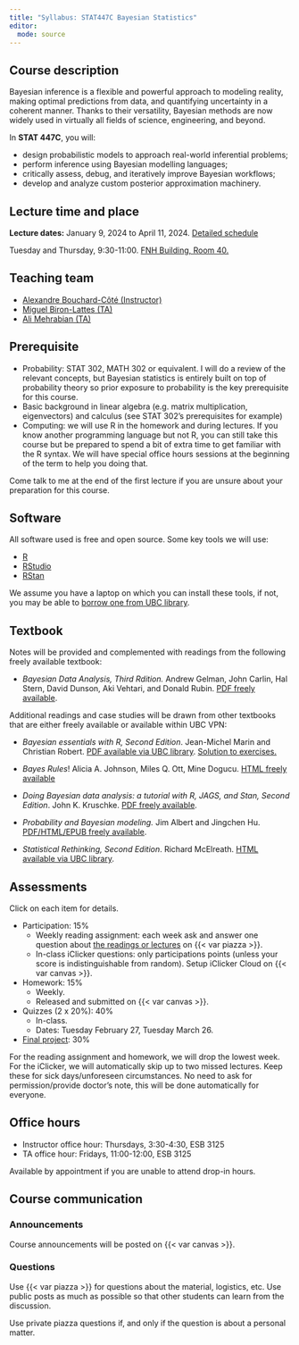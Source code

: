 ```yaml
---
title: "Syllabus: STAT447C Bayesian Statistics"
editor: 
  mode: source
---
```


## Course description

Bayesian inference is a flexible and powerful approach to modeling reality, making optimal predictions from data, and quantifying uncertainty in a coherent manner. Thanks to their versatility, Bayesian methods are now widely used in virtually all fields of science, engineering, and beyond.

In **STAT 447C**, you will:

-   design probabilistic models to approach real-world inferential problems;
-   perform inference using Bayesian modelling languages;
-   critically assess, debug, and iteratively improve Bayesian workflows;
-   develop and analyze custom posterior approximation machinery.

## Lecture time and place

**Lecture dates:** January 9, 2024 to April 11, 2024. [Detailed schedule](schedule.qmd)

Tuesday and Thursday, 9:30-11:00. [FNH Building, Room 40.](https://learningspaces.ubc.ca/classrooms/fnh-40)

## Teaching team

-   [Alexandre Bouchard-Côté (Instructor)](https://www.stat.ubc.ca/~bouchard/index.html)
-   [Miguel Biron-Lattes (TA)](https://miguelbiron.github.io/)
-   [Ali Mehrabian (TA)](mailto:alimehrabian619@yahoo.com)

## Prerequisite

-   Probability: STAT 302, MATH 302 or equivalent. I will do a review of the relevant concepts, but Bayesian statistics is entirely built on top of probability theory so prior exposure to probability is the key prerequisite for this course.
-   Basic background in linear algebra (e.g. matrix multiplication, eigenvectors) and calculus (see STAT 302's prerequisites for example)
-   Computing: we will use R in the homework and during lectures. If you know another programming language but not R, you can still take this course but be prepared to spend a bit of extra time to get familiar with the R syntax. We will have special office hours sessions at the beginning of the term to help you doing that.

Come talk to me at the end of the first lecture if you are unsure about your preparation for this course.

## Software

All software used is free and open source. Some key tools we will use:

-   [R](https://cran.r-project.org/)
-   [RStudio](https://posit.co/download/rstudio-desktop/)
-   [RStan](https://mc-stan.org/users/interfaces/rstan)

We assume you have a laptop on which you can install these tools, if not, you may be able to [borrow one from UBC library](https://services.library.ubc.ca/computers-technology/technology-borrowing/).

## Textbook

Notes will be provided and complemented with readings from the following freely available textbook:

-   *Bayesian Data Analysis, Third Rdition.* Andrew Gelman, John Carlin, Hal Stern, David Dunson, Aki Vehtari, and Donald Rubin. [PDF freely available](http://www.stat.columbia.edu/~gelman/book/BDA3.pdf).

Additional readings and case studies will be drawn from other textbooks that are either freely available or available within UBC VPN:

-   *Bayesian essentials with R, Second Edition*. Jean-Michel Marin and Christian Robert. [PDF available via UBC library](https://www.library.ubc.ca/). [Solution to exercises.](https://arxiv.org/pdf/1503.04662.pdf)

-   *Bayes Rules*! Alicia A. Johnson, Miles Q. Ott, Mine Dogucu. [HTML freely available](https://www.bayesrulesbook.com/preface#navigating-this-book)

-   *Doing Bayesian data analysis: a tutorial with R, JAGS, and Stan, Second Edition*. John K. Kruschke. [PDF freely available](https://nyu-cdsc.github.io/learningr/assets/kruschke_bayesian_in_R.pdf).

-   *Probability and Bayesian modeling.* Jim Albert and Jingchen Hu. [PDF/HTML/EPUB freely available](https://bayesball.github.io/BOOK/probability-a-measurement-of-uncertainty.html).

-   *Statistical Rethinking, Second Edition*. Richard McElreath. [HTML available via UBC library](https://www.library.ubc.ca/).

## Assessments

Click on each item for details.

-   Participation: 15%
    -   Weekly reading assignment: each week ask and answer one question about [the readings or lectures](schedule.qmd) on {{< var piazza >}}.
    -   In-class iClicker questions: only participations points (unless your score is indistinguishable from random). Setup iClicker Cloud on {{< var canvas >}}.
-   Homework: 15%
    -   Weekly.
    -   Released and submitted on {{< var canvas >}}.
-   Quizzes (2 x 20%): 40%
    -   In-class.
    -   Dates: Tuesday February 27, Tuesday March 26.
-   [Final project](project.qmd): 30%

For the reading assignment and homework, we will drop the lowest week. For the iClicker, we will automatically skip up to two missed lectures. Keep these for sick days/unforeseen circumstances. No need to ask for permission/provide doctor's note, this will be done automatically for everyone.

## Office hours

-   Instructor office hour: Thursdays, 3:30-4:30, ESB 3125
-   TA office hour: Fridays, 11:00-12:00, ESB 3125

Available by appointment if you are unable to attend drop-in hours.

## Course communication

### Announcements

Course announcements will be posted on {{< var canvas >}}.

### Questions

Use {{< var piazza >}} for questions about the material, logistics, etc. Use public posts as much as possible so that other students can learn from the discussion.

Use private piazza questions if, and only if the question is about a personal matter.
